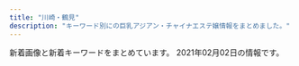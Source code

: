 ```yaml
---
title: "川崎・鶴見"
description: "キーワード別にの巨乳アジアン・チャイナエステ嬢情報をまとめました。"
---
```


新着画像と新着キーワードをまとめています。
2021年02月02日の情報です。

<DmmAffiliateIns />
<KeywordTable
  shops={
    [
    {
        "name": "\u6843\u6e90\u90f7",
        "img_links": [
            "http://www.iyasi-massage.com/images/staff/sta_04.jpg",
            "http://www.iyasi-massage.com/images/staff_image/staff_d02.jpg",
            "http://www.iyasi-massage.com/images/gallery/gallery_404.jpg",
            "http://www.iyasi-massage.com/images/home/index_page_top.jpg",
            "http://www.iyasi-massage.com/images/home/top_qp.jpg",
            "http://www.iyasi-massage.com/images/top/top_05.jpg",
            "http://www.iyasi-massage.com/images/gallery/gallery_403.jpg",
            "http://www.iyasi-massage.com/images/staff/sta_023.jpg",
            "http://www.iyasi-massage.com/images/staff/sta_03.jpg",
            "http://www.iyasi-massage.com/images/staff_image/staff_d04.jpg",
            "http://www.iyasi-massage.com/images/staff/sta_08.jpg",
            "http://www.iyasi-massage.com/images/staff_image/staff_d01.jpg",
            "http://www.iyasi-massage.com/images/gallery/gallery_401.jpg",
            "http://www.iyasi-massage.com/images/staff_image/staff_d06.jpg",
            "http://www.iyasi-massage.com/images/top/top_08.png",
            "http://www.iyasi-massage.com/images/top/top_01.jpg",
            "http://www.iyasi-massage.com/images/staff_one/staff_one_07.png",
            "http://www.iyasi-massage.com/images/top/top_06.jpg",
            "http://www.iyasi-massage.com/images/staff_one/staff_one_05.jpg",
            "http://www.iyasi-massage.com/images/staff_one/staff_one_03.jpg",
            "http://www.iyasi-massage.com/images/staff/sta_021.jpg",
            "http://www.iyasi-massage.com/images/home/index_tel.jpg",
            "http://www.iyasi-massage.com/images/staff/sta_0z2.jpg",
            "http://www.iyasi-massage.com/images/gallery/gallery_104.jpg",
            "http://www.iyasi-massage.com/images/home/index_04.jpg",
            "http://www.iyasi-massage.com/images/gallery/gallery_102.jpg",
            "http://www.iyasi-massage.com/images/system/syatem_301.jpg",
            "http://www.iyasi-massage.com/images/staff/sta_01.jpg",
            "http://www.iyasi-massage.com/images/staff_one/staff_one_08.png",
            "http://www.iyasi-massage.com/images/staff/sta_0z8.jpg",
            "http://www.iyasi-massage.com/images/system/syatem_302.jpg",
            "http://www.iyasi-massage.com/images/top/top_04.jpg",
            "http://www.iyasi-massage.com/images/staff/sta_06.jpg",
            "http://www.iyasi-massage.com/images/staff_one/staff_one_02.jpg",
            "http://www.iyasi-massage.com/images/gallery/gallery_101.jpg",
            "http://www.iyasi-massage.com/images/top/top_02.jpg",
            "http://www.iyasi-massage.com/images/top/top_03.jpg",
            "http://www.iyasi-massage.com/images/staff/sta_010.jpg",
            "http://www.iyasi-massage.com/images/staff/sta_0z9.jpg",
            "http://www.iyasi-massage.com/images/system/syatem_303.jpg",
            "http://www.iyasi-massage.com/images/staff/sta_0z12.jpg",
            "http://www.iyasi-massage.com/images/gallery/gallery_103.jpg",
            "http://www.iyasi-massage.com/images/staff_one/staff_one_01.jpg",
            "http://www.iyasi-massage.com/images/gallery/gallery_01.jpg",
            "http://www.iyasi-massage.com/images/home/index_qup.jpg",
            "http://www.iyasi-massage.com/images/home/QR.png",
            "http://www.iyasi-massage.com/images/gallery/gallery_top.jpg",
            "http://www.iyasi-massage.com/images/staff/staff_top.jpg",
            "http://www.iyasi-massage.com/images/staff/sta_0z6.jpg",
            "http://www.iyasi-massage.com/images/staff/sta_0z10.jpg",
            "http://www.iyasi-massage.com/images/staff_one/staff_one_04.jpg",
            "http://www.iyasi-massage.com/images/home/index_03.jpg",
            "http://www.iyasi-massage.com/images/staff_image/staff_d05.jpg",
            "http://www.iyasi-massage.com/images/staff_image/staff_d03.jpg",
            "http://www.iyasi-massage.com/images/gallery/gallery_402.jpg",
            "http://www.iyasi-massage.com/images/staff_one/staff_one_top.jpg",
            "http://www.iyasi-massage.com/images/staff/sta_07.jpg"
        ],
        "keywords": {},
        "url": "http://www.iyasi-massage.com/",
        "station": "JR\u5ddd\u5d0e\u99c5\u6771\u53e3"
    },
    {
        "station": "JR\u5ddd\u5d0e\u99c5\u6771\u53e3",
        "img_links": [
            "http://es-china.info/staff/risa2.jpg",
            "http://es-china.info/images/r3.jpg",
            "http://es-china.info/images/room1.jpg",
            "http://es-china.info/images/s_ranking.png",
            "http://es-china.info/staff/sayuri2.jpg",
            "http://es-china.info/staff/ran1.jpg",
            "http://es-china.info/images/s_news.png",
            "http://es-china.info/images/line.png",
            "http://es-china.info/staff/sasa1.jpg",
            "http://es-china.info/images/room4.jpg",
            "http://es-china.info/images/s_pickup.png",
            "http://es-china.info/images/room2.jpg",
            "http://es-china.info/staff/ran2.jpg",
            "http://es-china.info/staff/mimi2.jpg",
            "http://es-china.info/images/s_zysx.png",
            "http://es-china.info/staff/risa1.jpg",
            "http://es-china.info/images/no1.png",
            "http://es-china.info/images/mobile.jpg",
            "http://es-china.info/images/s_newface.png",
            "http://es-china.info/staff/sayuri1.jpg",
            "http://es-china.info/staff/sayuri3.jpg",
            "http://es-china.info/images/room3.jpg",
            "http://es-china.info/staff/emi1.jpg",
            "http://es-china.info/staff/sasa2.jpg",
            "http://es-china.info/staff/mimi1.jpg",
            "http://es-china.info/images/s_staff.png",
            "http://es-china.info/staff/emi2.jpg"
        ],
        "name": "\u7652\u5065\u697d",
        "url": "http://es-china.info/",
        "keywords": {
            "C": 13
        }
    },
    {
        "keywords": {
            "C": 16,
            "88": 8,
            "E": 8,
            "D": 40,
            "84": 8,
            "85": 32,
            "86": 16
        },
        "url": "http://good.abnavi.info/",
        "img_links": [
            "http://good.abnavi.info/photos/sites/25/2020/06/2020062506163384.jpg",
            "http://good.abnavi.info/images/staff0.jpg",
            "http://good.abnavi.info/photos/sites/25/2020/03/2020031006353919.jpg",
            "http://good.abnavi.info/images/acc.jpg",
            "http://good.abnavi.info/photos/sites/25/2020/10/2020100606155663.jpg",
            "http://good.abnavi.info/images/pagetop.jpg",
            "http://good.abnavi.info/photos/sites/25/2020/05/2020052804013963.jpg",
            "http://good.abnavi.info/images/top2.jpg",
            "http://good.abnavi.info/images/top-sp1.jpg",
            "http://good.abnavi.info/photos/sites/25/2020/08/2020081403120864.jpg",
            "http://good.abnavi.info/photos/sites/25/2020/03/2020031701491235.jpg",
            "http://good.abnavi.info/photos/sites/25/2020/12/202012120133023.jpg",
            "http://good.abnavi.info/images/top-sp2.jpg",
            "http://good.abnavi.info/images/top1.jpg"
        ],
        "name": "GooD",
        "station": "JR\u9db4\u898b\u99c5\u6771\u53e3"
    },
    {
        "img_links": [
            "http://lucky.esnavi.work/2/uploadimg/1609855512.jpeg",
            "http://lucky.esnavi.work/2/uploadimg/1609856021.jpeg",
            "http://lucky.esnavi.work/news.jpg",
            "http://lucky.esnavi.work/2/uploadimg/1609854808.jpeg",
            "http://lucky.esnavi.work/2/uploadimg/1609855912.jpeg",
            "http://lucky.esnavi.work/head.jpg",
            "http://lucky.esnavi.work/2/uploadimg/1609855626.jpeg",
            "http://lucky.esnavi.work/s1.png",
            "http://lucky.esnavi.work/2/uploadimg/1609855429.jpeg",
            "http://lucky.esnavi.work/m.jpg",
            "http://lucky.esnavi.work/2/uploadimg/1612246410.jpeg",
            "http://lucky.esnavi.work/staff_t.jpg",
            "http://lucky.esnavi.work/2/uploadimg/1609854972.jpeg",
            "http://lucky.esnavi.work/sys1.jpg",
            "http://lucky.esnavi.work/int1.png",
            "http://lucky.esnavi.work/sys2.jpg"
        ],
        "url": "http://lucky.esnavi.work/",
        "keywords": {
            "89": 4,
            "\u80f8": 1,
            "88": 1,
            "90": 2,
            "92": 1
        },
        "station": "JR\u5ddd\u5d0e\u99c5\u6771\u53e3",
        "name": "LUCKY"
    },
    {
        "img_links": [
            "https://www.pal-spa.com/img/blog/palspa_blog_20191204_erica5.jpg",
            "https://www.pal-spa.com/img/material/massage_sentai1.jpg",
            "https://www.pal-spa.com/img/blog/palspa_blog_20191204_izumi2.jpg",
            "https://www.pal-spa.com/img/girl/list/swest21a4782a043e7ca29f58aba8d6552a2d6e.jpg",
            "https://www.pal-spa.com/img/girl/main/smain93489e4bc2f68cb6c1df5f2c0780e53ef2.jpg",
            "https://www.pal-spa.com/img/blog/palspa_blog_20191201_aica1.jpg",
            "https://www.pal-spa.com/img/blog/palspa_blog_20210120_haruka1.jpg",
            "https://www.pal-spa.com/img/blog/postimage20200316071533.jpg",
            "https://www.pal-spa.com/img/girl/main/smain94ef1bf25458f90407a4281129029fee02.jpg",
            "https://www.pal-spa.com/img/blog/palspa_blog_20200316_aya11.jpg",
            "https://www.pal-spa.com/img/girl/list/swest3c2ba25b14b61f54befa1ec672e487350.jpg",
            "https://www.pal-spa.com/img/blog/palspa_blog_20191201_yui5.jpg",
            "https://www.pal-spa.com/img/girl/list/sface232be10adc295a0fc3adfdb5b77838c4a7.jpg",
            "https://www.pal-spa.com/img/girl/main/smain295c66d8a8ea77ad563b7a5d4d245be38c5.jpg",
            "https://www.pal-spa.com/img/blog/palspa_blog_20191204_izumi5.jpg",
            "https://www.pal-spa.com/img/girl/main/smain851caefc8aa890323cc659f5abf9da1937.jpg",
            "https://www.pal-spa.com/img/blog/palspa_blog_20200113_miyuki2.jpg",
            "https://www.pal-spa.com/img/girl/list/slist34fb1e5b054a6796aafb6d24f36ac90950.jpg",
            "https://www.pal-spa.com/img/girl/main/smain349afba4e500f33ea543f800c8238c1f49.jpg",
            "https://www.pal-spa.com/img/girl/main/smain424a6d03832c91a865b6562a3dc842e51a.jpg",
            "https://www.pal-spa.com/img/blog/palspa_blog_20191201_yui4.jpg",
            "https://www.pal-spa.com/img/girl/list/slist31991bce11ee745ecab812af3ff1cb34c6.jpg",
            "https://www.pal-spa.com/img/girl/list/swest81caefc8aa890323cc659f5abf9da1937.jpg",
            "https://www.pal-spa.com/img/girl/list/sface41179e3d7fbd9c1dd52f6aa2a671ce0bd.jpg",
            "https://www.pal-spa.com/img/girl/main/smain2352be10adc295a0fc3adfdb5b77838c4a7.jpg",
            "https://www.pal-spa.com/img/blog/palspa_blog_20200113_miyuki1.jpg",
            "https://www.pal-spa.com/img/girl/list/swest41179e3d7fbd9c1dd52f6aa2a671ce0bd.jpg",
            "https://www.pal-spa.com/img/blog/postimage20190615060904.jpg",
            "https://www.pal-spa.com/img/girl/list/swest24254584407bed049e349a41c5443a4345.jpg",
            "https://www.pal-spa.com/img/girl/main/smain841caefc8aa890323cc659f5abf9da1937.jpg",
            "https://www.pal-spa.com/img/girl/list/swest259a92ee295305fdbc6e4cd5a68dad5216.jpg",
            "https://www.pal-spa.com/img/girl/list/slist32552450a07c5e6fcf616569ce56276f28.jpg",
            "https://www.pal-spa.com/img/blog/palspa_blog_20200803_ai1.jpg",
            "https://www.pal-spa.com/img/material/massage_siatu2.jpg",
            "https://www.pal-spa.com/img/girl/main/smain831caefc8aa890323cc659f5abf9da1937.jpg",
            "https://www.pal-spa.com/img/girl/list/slist2384c844601b0fd2f7aabfe4a5a12163b7.jpg",
            "https://www.pal-spa.com/img/girl/pickup/pickup20200104064211.jpg",
            "https://www.pal-spa.com/img/girl/main/smain92489e4bc2f68cb6c1df5f2c0780e53ef2.jpg",
            "https://www.pal-spa.com/img/girl/main/smain285aa054b0383cc218664f07c55c4e1d3f0.jpg",
            "https://www.pal-spa.com/img/girl/pickup/pickup20200730025343.jpg",
            "https://www.pal-spa.com/img/girl/pickup/pickup20200822150116.jpg",
            "https://www.pal-spa.com/img/blog/palspa_blog_20200316_aya8.jpg",
            "https://www.pal-spa.com/img/blog/postimage20190909035711.jpg",
            "https://www.pal-spa.com/img/blog/palspa_blog_20200113_miyuki7.jpg",
            "https://www.pal-spa.com/img/girl/main/smain32244cc176e6519c5cfcaa30cdb6b3d4ae6.jpg",
            "https://www.pal-spa.com/img/blog/palspa_blog_20200113_miyuki6.jpg",
            "https://www.pal-spa.com/img/girl/list/sface31f19f00dae05be97f6dce6cb5dbe8eec8.jpg",
            "https://www.pal-spa.com/img/blog/postimage20191201160850.jpg",
            "https://www.pal-spa.com/img/girl/main/smain2924975d1e88a92635112090a18fddfe496.jpg",
            "https://www.pal-spa.com/img/blog/palspa_blog_20200803_ai5.jpg",
            "https://www.pal-spa.com/img/blog/palspa_blog_20191204_erica3.jpg",
            "https://www.pal-spa.com/img/girl/pickup/pickup20200923134207.jpg",
            "https://www.pal-spa.com/img/girl/main/smain43f417400ac5884575399559541bcf4c17.jpg",
            "https://www.pal-spa.com/img/girl/main/smain2944975d1e88a92635112090a18fddfe496.jpg",
            "https://www.pal-spa.com/img/girl/main/smain3438922ce8484534d2b75a91ab7a300e6de.jpg",
            "https://www.pal-spa.com/img/girl/pickup/pickup20210120104719.jpg",
            "https://www.pal-spa.com/img/blog/palspa_blog_20191201_aica3.jpg",
            "https://www.pal-spa.com/img/girl/main/smain284aa054b0383cc218664f07c55c4e1d3f0.jpg",
            "https://www.pal-spa.com/img/girl/list/sface3c2ba25b14b61f54befa1ec672e487350.jpg",
            "https://www.pal-spa.com/img/girl/list/slist21c8c7f499c3f4da854e401c53978a3677.jpg",
            "https://www.pal-spa.com/img/girl/main/smain313cf1a94bbeb47fd61d9c8a0ac5715f220.jpg",
            "https://www.pal-spa.com/img/blog/palspa_blog_20191204_erica1.jpg",
            "https://www.pal-spa.com/img/blog/palspa_blog_20200316_aya6.jpg",
            "https://www.pal-spa.com/img/material/massage_siatu1.jpg",
            "https://www.pal-spa.com/img/girl/list/slist82771fec40d02127b42e7e4941a97d5e8.jpg",
            "https://www.pal-spa.com/img/girl/main/smain2312be10adc295a0fc3adfdb5b77838c4a7.jpg",
            "https://www.pal-spa.com/img/girl/main/smain281fd9bc58195da2c4f8c318534044e362e.jpg",
            "https://www.pal-spa.com/img/girl/main/smain341fb1e5b054a6796aafb6d24f36ac90950.jpg",
            "https://www.pal-spa.com/img/blog/postimage20200805131611.jpg",
            "https://www.pal-spa.com/img/blog/palspa_blog_20200803_ai4.jpg",
            "https://www.pal-spa.com/img/girl/list/slist256b08026e0fe59c124751f4ba2dce9484.jpg",
            "https://www.pal-spa.com/img/blog/palspa_blog_20200803_ai7.jpg",
            "https://www.pal-spa.com/img/girl/list/slist29b91c9bcc8e157811f43836e0e81c7a7e.jpg",
            "https://www.pal-spa.com/img/girl/main/smain411179e3d7fbd9c1dd52f6aa2a671ce0bd.jpg",
            "https://www.pal-spa.com/img/blog/palspa_blog_20191201_aica7.jpg",
            "https://www.pal-spa.com/img/girl/list/sface34fb1e5b054a6796aafb6d24f36ac90950.jpg",
            "https://www.pal-spa.com/img/blog/postimage20190823184018.jpg",
            "https://www.pal-spa.com/img/blog/palspa_blog_20191201_yui1.jpg",
            "https://www.pal-spa.com/img/blog/palspa_blog_20200316_aya9.jpg",
            "https://www.pal-spa.com/img/blog/palspa_blog_20191201_yui2.jpg",
            "https://www.pal-spa.com/img/girl/main/smain214a4782a043e7ca29f58aba8d6552a2d6e.jpg",
            "https://www.pal-spa.com/img/girl/list/slist341bac97b65d4f7b4ec774734a6553b2a8.jpg",
            "https://www.pal-spa.com/img/blog/palspa_blog_20191201_yui6.jpg",
            "https://www.pal-spa.com/img/blog/palspa_blog_20200316_aya1.jpg",
            "https://www.pal-spa.com/img/girl/main/smain29126f46703ae5614cc6531d2d744ef64cb.jpg",
            "https://www.pal-spa.com/img/girl/list/sface9b20525be57ec14c2cab254b7f38bd4df.jpg",
            "https://www.pal-spa.com/img/blog/postimage20191201161433.jpg",
            "https://www.pal-spa.com/img/girl/main/smain81aaf0584954cf78c6fa0e4d5235d359c9.jpg",
            "https://www.pal-spa.com/img/blog/palspa_blog_20191204_izumi4.jpg",
            "https://www.pal-spa.com/img/girl/list/sface21a4782a043e7ca29f58aba8d6552a2d6e.jpg",
            "https://www.pal-spa.com/img/blog/postimage20191205024146.jpg",
            "https://www.pal-spa.com/img/blog/palspa_blog_20191204_erica2.jpg",
            "https://www.pal-spa.com/img/camp/camp_20210201.jpg",
            "https://www.pal-spa.com/img/girl/main/smain283aa054b0383cc218664f07c55c4e1d3f0.jpg",
            "https://www.pal-spa.com/img/blog/palspa_blog_20191201_kiki6.jpg",
            "https://www.pal-spa.com/img/girl/list/sface8aaf0584954cf78c6fa0e4d5235d359c9.jpg",
            "https://www.pal-spa.com/img/blog/palspa_blog_20191204_izumi7.jpg",
            "https://www.pal-spa.com/img/girl/main/smain251b45d339d6509c6b7779e499e2a9b6ba6.jpg",
            "https://www.pal-spa.com/img/blog/palspa_blog_20200113_miyuki4.jpg",
            "https://www.pal-spa.com/img/blog/palspa_blog_20191201_aica2.jpg",
            "https://www.pal-spa.com/img/blog/postimage20191201160113.jpg",
            "https://www.pal-spa.com/img/girl/list/slist41179e3d7fbd9c1dd52f6aa2a671ce0bd.jpg",
            "https://www.pal-spa.com/img/girl/list/sface259a92ee295305fdbc6e4cd5a68dad5216.jpg",
            "https://www.pal-spa.com/img/blog/postimage20210128110639.jpg",
            "https://www.pal-spa.com/img/blog/palspa_blog_20191204_izumi1.jpg",
            "https://www.pal-spa.com/img/girl/main/smain213a4782a043e7ca29f58aba8d6552a2d6e.jpg",
            "https://www.pal-spa.com/img/blog/postimage20191201162035.jpg",
            "https://www.pal-spa.com/img/girl/list/swest2934a16061b4519bc353f475021810bbc2.jpg",
            "https://www.pal-spa.com/img/girl/list/swest31f19f00dae05be97f6dce6cb5dbe8eec8.jpg",
            "https://www.pal-spa.com/img/blog/postimage20191205024522.jpg",
            "https://www.pal-spa.com/img/blog/palspa_blog_20200803_ai3.jpg",
            "https://www.pal-spa.com/img/girl/main/smain91489e4bc2f68cb6c1df5f2c0780e53ef2.jpg",
            "https://www.pal-spa.com/img/blog/palspa_blog_20191201_yui3.jpg",
            "https://www.pal-spa.com/img/blog/palspa_blog_20191201_aica5.jpg",
            "https://www.pal-spa.com/img/girl/main/smain31aa1148d56856a2cfde4a3dfdd8d1c5ed.jpg",
            "https://www.pal-spa.com/img/girl/list/swest34fb1e5b054a6796aafb6d24f36ac90950.jpg",
            "https://www.pal-spa.com/img/girl/main/smain32aa1148d56856a2cfde4a3dfdd8d1c5ed.jpg",
            "https://www.pal-spa.com/img/blog/palspa_blog_20200316_aya4.jpg",
            "https://www.pal-spa.com/img/girl/main/smain252b45d339d6509c6b7779e499e2a9b6ba6.jpg",
            "https://www.pal-spa.com/img/material/massage_sentai2.jpg",
            "https://www.pal-spa.com/img/girl/main/smain32344cc176e6519c5cfcaa30cdb6b3d4ae6.jpg",
            "https://www.pal-spa.com/img/blog/palspa_blog_20210120_haruka6.jpg",
            "https://www.pal-spa.com/img/girl/list/sface24254584407bed049e349a41c5443a4345.jpg",
            "https://www.pal-spa.com/img/blog/palspa_blog_20191201_kiki1.jpg",
            "https://www.pal-spa.com/img/blog/palspa_blog_20200803_ai2.jpg",
            "https://www.pal-spa.com/img/girl/main/smain211a4782a043e7ca29f58aba8d6552a2d6e.jpg",
            "https://www.pal-spa.com/img/blog/palspa_blog_20191204_erica6.jpg",
            "https://www.pal-spa.com/img/girl/main/smain32544cc176e6519c5cfcaa30cdb6b3d4ae6.jpg",
            "https://www.pal-spa.com/img/blog/palspa_blog_20191201_kiki5.jpg",
            "https://www.pal-spa.com/img/blog/palspa_blog_20200316_aya10.jpg",
            "https://www.pal-spa.com/img/blog/palspa_blog_20191201_kiki7.jpg",
            "https://www.pal-spa.com/img/girl/main/smain3448922ce8484534d2b75a91ab7a300e6de.jpg",
            "https://www.pal-spa.com/img/girl/main/smain28209dcea86d45d39c34084233d3f05abd3.jpg",
            "https://www.pal-spa.com/img/girl/main/smain95ef1bf25458f90407a4281129029fee02.jpg",
            "https://www.pal-spa.com/img/blog/postimage20200112225143.jpg",
            "https://www.pal-spa.com/img/girl/main/smain215a4782a043e7ca29f58aba8d6552a2d6e.jpg",
            "https://www.pal-spa.com/img/girl/list/sface32552450a07c5e6fcf616569ce56276f28.jpg",
            "https://www.pal-spa.com/img/girl/main/smain254b45d339d6509c6b7779e499e2a9b6ba6.jpg",
            "https://www.pal-spa.com/img/girl/main/smain2342be10adc295a0fc3adfdb5b77838c4a7.jpg",
            "https://www.pal-spa.com/img/girl/list/slist3aa1148d56856a2cfde4a3dfdd8d1c5ed.jpg",
            "https://www.pal-spa.com/img/blog/palspa_blog_20191204_izumi6.jpg",
            "https://www.pal-spa.com/img/material/massage_sentai3.jpg",
            "https://www.pal-spa.com/img/girl/list/sface2815022380c60cdc7043c4ec074cee02f5.jpg",
            "https://www.pal-spa.com/img/girl/main/smain3458922ce8484534d2b75a91ab7a300e6de.jpg",
            "https://www.pal-spa.com/img/girl/main/smain312cf1a94bbeb47fd61d9c8a0ac5715f220.jpg",
            "https://www.pal-spa.com/img/girl/main/smain2322be10adc295a0fc3adfdb5b77838c4a7.jpg",
            "https://www.pal-spa.com/img/blog/palspa_blog_20210120_haruka5.jpg",
            "https://www.pal-spa.com/img/blog/palspa_blog_20191201_yui7.jpg",
            "https://www.pal-spa.com/img/girl/main/smain44b39a706bac6618b1571f7fdf4631427d.jpg",
            "https://www.pal-spa.com/img/girl/main/smain314f04254ecea9c57f49748c46b01a7664c.jpg",
            "https://www.pal-spa.com/img/blog/palspa_blog_20200316_aya2.jpg",
            "https://www.pal-spa.com/img/blog/palspa_blog_20191204_erica7.jpg",
            "https://www.pal-spa.com/img/girl/list/swest2815022380c60cdc7043c4ec074cee02f5.jpg",
            "https://www.pal-spa.com/img/girl/main/smain242efb09e433a238cc9c94272805945bf96.jpg",
            "https://www.pal-spa.com/img/blog/palspa_blog_20191201_aica6.jpg",
            "https://www.pal-spa.com/img/girl/main/smain32444cc176e6519c5cfcaa30cdb6b3d4ae6.jpg",
            "https://www.pal-spa.com/img/girl/main/smain315f04254ecea9c57f49748c46b01a7664c.jpg",
            "https://www.pal-spa.com/img/blog/palspa_blog_20200803_ai6.jpg",
            "https://www.pal-spa.com/img/girl/pickup/pickup20200822001327.jpg",
            "https://www.pal-spa.com/img/blog/palspa_blog_20191201_kiki4.jpg",
            "https://www.pal-spa.com/img/blog/palspa_blog_20191201_kiki3.jpg",
            "https://www.pal-spa.com/img/material/massage_siatu3.jpg",
            "https://www.pal-spa.com/img/blog/palspa_blog_20191204_izumi3.jpg",
            "https://www.pal-spa.com/img/girl/main/smain241254584407bed049e349a41c5443a4345.jpg",
            "https://www.pal-spa.com/img/girl/main/smain212a4782a043e7ca29f58aba8d6552a2d6e.jpg",
            "https://www.pal-spa.com/img/blog/palspa_blog_20200803_ai8.jpg",
            "https://www.pal-spa.com/img/blog/palspa_blog_20210120_haruka4.jpg",
            "https://www.pal-spa.com/img/blog/eyecatch_20200803.jpg",
            "https://www.pal-spa.com/img/girl/main/smain255b45d339d6509c6b7779e499e2a9b6ba6.jpg",
            "https://www.pal-spa.com/img/blog/palspa_blog_20200316_aya5.jpg",
            "https://www.pal-spa.com/img/blog/palspa_blog_20200316_aya7.jpg",
            "https://www.pal-spa.com/img/girl/list/slist9224bead323710d8ed7f0640125518c54.jpg",
            "https://www.pal-spa.com/img/blog/palspa_blog_20191204_erica4.jpg",
            "https://www.pal-spa.com/img/blog/palspa_blog_20191201_kiki2.jpg",
            "https://www.pal-spa.com/img/girl/list/swest232be10adc295a0fc3adfdb5b77838c4a7.jpg",
            "https://www.pal-spa.com/img/girl/list/swest95fea8ce189d2417d922eb9079627b3ac.jpg",
            "https://www.pal-spa.com/img/girl/main/smain311813891f0a4f13a5dcec2552f803dff41.jpg",
            "https://www.pal-spa.com/img/girl/main/smain321552450a07c5e6fcf616569ce56276f28.jpg",
            "https://www.pal-spa.com/img/girl/main/smain821caefc8aa890323cc659f5abf9da1937.jpg",
            "https://www.pal-spa.com/img/girl/main/smain2934975d1e88a92635112090a18fddfe496.jpg",
            "https://www.pal-spa.com/img/blog/palspa_blog_20191201_aica4.jpg",
            "https://www.pal-spa.com/img/blog/palspa_blog_20210120_haruka3.jpg",
            "https://www.pal-spa.com/img/girl/list/slist2803b6e28547718e5f6d36e0d1c631fbcd.jpg",
            "https://www.pal-spa.com/img/girl/list/sface2934a16061b4519bc353f475021810bbc2.jpg",
            "https://www.pal-spa.com/img/blog/palspa_blog_20200113_miyuki8.jpg",
            "https://www.pal-spa.com/img/blog/palspa_blog_20200803_ai9.jpg",
            "https://www.pal-spa.com/img/blog/palspa_blog_20200113_miyuki3.jpg",
            "https://www.pal-spa.com/img/girl/main/smain253b45d339d6509c6b7779e499e2a9b6ba6.jpg",
            "https://www.pal-spa.com/img/girl/main/smain339afba4e500f33ea543f800c8238c1f49.jpg",
            "https://www.pal-spa.com/img/girl/main/smain34264ec295988800531cb0f78cdcfbcb9cf.jpg",
            "https://www.pal-spa.com/img/girl/list/slist24940766e3a46af57756429b6407dea11e.jpg",
            "https://www.pal-spa.com/img/girl/main/smain2332be10adc295a0fc3adfdb5b77838c4a7.jpg",
            "https://www.pal-spa.com/img/camp/camp_20210101min75.jpg",
            "https://www.pal-spa.com/img/blog/palspa_blog_20200316_aya3.jpg",
            "https://www.pal-spa.com/img/girl/list/swest32552450a07c5e6fcf616569ce56276f28.jpg",
            "https://www.pal-spa.com/img/material/image_auth.png",
            "https://www.pal-spa.com/img/blog/palspa_blog_20200113_miyuki5.jpg"
        ],
        "keywords": {
            "\u30c0\u30a4\u30ca\u30de\u30a4\u30c8": 1,
            "\u30bb\u30af\u30b7\u30fc": 8,
            "G": 13,
            "100": 1
        },
        "name": "Men\u2019s Pal Spa\u30fb\u30e1\u30f3\u30ba\u30d1\u30eb\u30b9\u30d1",
        "station": "JR\u9db4\u898b\u99c5\u6771\u53e3",
        "url": "https://www.pal-spa.com/"
    },
    {
        "keywords": {
            "85": 30,
            "C": 24,
            "86": 30,
            "87": 30,
            "83": 15,
            "D": 105
        },
        "name": "\u521d\u604b",
        "url": "https://hatsukoi.est.cm/",
        "img_links": [
            "https://hatsukoi.est.cm/images/room3.jpg",
            "https://hatsukoi.est.cm/images/end.png",
            "https://hatsukoi.est.cm/images/news_bj1.jpg",
            "https://hatsukoi.est.cm/images/face_bj2.jpg",
            "https://hatsukoi.est.cm/images/s_topics.jpg",
            "https://hatsukoi.est.cm/photos/sites/7/2020/12/2020121803030240.jpg",
            "https://hatsukoi.est.cm/photos/sites/7/2020/12/2020121803025945.jpg",
            "https://hatsukoi.est.cm/photos/sites/7/2020/12/2020121803030096.jpg",
            "https://hatsukoi.est.cm/images/news_bj3.jpg",
            "https://hatsukoi.est.cm/photos/sites/7/2020/12/2020121803025851.jpg",
            "https://hatsukoi.est.cm/photos/sites/7/2021/02/2021020107481147.jpg",
            "https://hatsukoi.est.cm/images/room1.jpg",
            "https://hatsukoi.est.cm/photos/sites/7/2020/12/2020121807122812.jpg",
            "https://hatsukoi.est.cm/images/top.png",
            "https://hatsukoi.est.cm/images/room2.jpg",
            "https://hatsukoi.est.cm/images/s_face.jpg",
            "https://hatsukoi.est.cm/images/s_link.jpg",
            "https://hatsukoi.est.cm/photos/sites/7/2020/12/2020122801371330.jpg",
            "https://hatsukoi.est.cm/images/1.png",
            "https://hatsukoi.est.cm/images/s_staff.jpg",
            "https://hatsukoi.est.cm/images/room4.jpg"
        ],
        "station": "JR\u9db4\u898b\u99c5\u6771\u53e3"
    },
    {
        "station": "JR\u5ddd\u5d0e\u99c5\u6771\u53e3",
        "url": "http://iyashi-kaze.oks.bz/",
        "img_links": [
            "http://iyashi-kaze.oks.bz/images/room6.jpg",
            "http://iyashi-kaze.oks.bz/images/1.jpg",
            "http://iyashi-kaze.oks.bz/images/s_link.png",
            "http://iyashi-kaze.oks.bz/images/s_staff.png",
            "http://iyashi-kaze.oks.bz/images/service1.jpg",
            "http://iyashi-kaze.oks.bz/images/service4.jpg",
            "http://iyashi-kaze.oks.bz/images/s_service.png",
            "http://iyashi-kaze.oks.bz/images/service2.jpg",
            "http://iyashi-kaze.oks.bz/images/top.jpg",
            "http://iyashi-kaze.oks.bz/photos/sites/65/2020/01/202001101017196.jpg",
            "http://iyashi-kaze.oks.bz/photos/sites/65/2020/01/2020011010173060.jpg",
            "http://iyashi-kaze.oks.bz/images/room5.jpg",
            "http://iyashi-kaze.oks.bz/images/room3.jpg",
            "http://iyashi-kaze.oks.bz/photos/sites/65/2020/01/2020011010172726.jpg",
            "http://iyashi-kaze.oks.bz/images/s_news.png",
            "http://iyashi-kaze.oks.bz/images/room4.jpg",
            "http://iyashi-kaze.oks.bz/images/room1.jpg",
            "http://iyashi-kaze.oks.bz/images/s_pick.png",
            "http://iyashi-kaze.oks.bz/photos/sites/65/2020/01/2020011010172383.jpg",
            "http://iyashi-kaze.oks.bz/images/service3.jpg",
            "http://iyashi-kaze.oks.bz/images/end.jpg",
            "http://iyashi-kaze.oks.bz/images/room2.jpg"
        ],
        "keywords": {
            "C": 5,
            "D": 15,
            "84": 5,
            "86": 15
        },
        "name": "\u7652\u3057\u98a8\uff5e\u3044\u3084\u3057\u304b\u305c\uff5e"
    },
    {
        "url": "http://aroma-zero.com/",
        "keywords": {},
        "img_links": [
            "http://aroma-zero.com/images/03.jpg",
            "http://aroma-zero.com/images/02.jpg",
            "http://aroma-zero.com/images/01.jpg",
            "http://aroma-zero.com/images/icon_new.png",
            "http://aroma-zero.com/images/04.jpg"
        ],
        "station": "JR\u9db4\u898b\u99c5\u6771\u53e3",
        "name": "Zero Aroma"
    },
    {
        "url": "http://www.crownman.tank.jp/",
        "name": "\u30af\u30e9\u30a6\u30f3\u30fbCrown",
        "keywords": {},
        "img_links": [
            "http://www.crownman.tank.jp/public/20210128-093735-441.jpeg",
            "http://www.crownman.tank.jp/public/20201114-223303-188.jpeg",
            "http://www.crownman.tank.jp/public/20191227-014512-475.jpeg",
            "http://www.crownman.tank.jp/public/20201028-145428-593.jpeg",
            "http://www.crownman.tank.jp/images/h3.jpg",
            "http://www.crownman.tank.jp/images/zj.png",
            "http://www.crownman.tank.jp/public/20201211-095449-581.jpeg",
            "http://www.crownman.tank.jp/images/fj.png",
            "http://www.crownman.tank.jp/public/20181102-021325-742.jpeg",
            "http://www.crownman.tank.jp/images/br.png",
            "http://www.crownman.tank.jp/public/20191102-172721-416.jpeg",
            "http://www.crownman.tank.jp/images/h5.jpg",
            "http://www.crownman.tank.jp/ueditor/php/upload/image/20200828/1598625782230952.jpeg",
            "http://www.crownman.tank.jp/public/20200910-085241-389.jpeg",
            "http://www.crownman.tank.jp/public/20181101-091932-723.jpeg",
            "http://www.crownman.tank.jp/public/20201015-184159-562.jpeg",
            "http://www.crownman.tank.jp/public/20201225-105416-366.jpeg",
            "http://www.crownman.tank.jp/public/20200829-204316-579.jpeg",
            "http://www.crownman.tank.jp/images/br1.png",
            "http://www.crownman.tank.jp/public/20201024-121027-887.jpeg",
            "http://www.crownman.tank.jp/public/20200715-191512-192.jpeg",
            "http://www.crownman.tank.jp/images/h4.jpg",
            "http://www.crownman.tank.jp/public/20201016-024617-911.jpeg",
            "http://www.crownman.tank.jp/images/h02.jpg",
            "http://www.crownman.tank.jp/public/20190614-225752-699.jpeg",
            "http://www.crownman.tank.jp/public/20190516-130732-500.jpeg",
            "http://www.crownman.tank.jp/public/20181102-021404-733.jpeg",
            "http://www.crownman.tank.jp/public/20190103-235102-103.jpeg",
            "http://www.crownman.tank.jp/public/20201010-151120-691.jpeg",
            "http://www.crownman.tank.jp/images/guest.png",
            "http://www.crownman.tank.jp/images/scrollToTop.png",
            "http://www.crownman.tank.jp/images/h01.jpg",
            "http://www.crownman.tank.jp/images/xw.png",
            "http://www.crownman.tank.jp/public/20181102-021419-221.jpeg",
            "http://www.crownman.tank.jp/images/contact.png",
            "http://www.crownman.tank.jp/public/20200304-222724-586.jpeg",
            "http://www.crownman.tank.jp/public/20210129-124855-823.jpeg",
            "http://www.crownman.tank.jp/public/20190512-114325-285.jpeg",
            "http://www.crownman.tank.jp/public/20190809-023452-629.jpeg",
            "http://www.crownman.tank.jp/public/20190321-014538-796.jpeg",
            "http://www.crownman.tank.jp/ueditor/php/upload/image/20181102/1541123069868367.jpg",
            "http://www.crownman.tank.jp/public/20200829-001214-615.jpeg",
            "http://www.crownman.tank.jp/public/20200922-152824-158.jpeg",
            "http://www.crownman.tank.jp/public/20200608-145235-893.jpeg",
            "http://www.crownman.tank.jp/public/20190410-032921-983.jpeg",
            "http://www.crownman.tank.jp/public/20200901-211921-794.jpeg",
            "http://www.crownman.tank.jp/public/20200130-023314-296.png",
            "http://www.crownman.tank.jp/public/20201211-095701-493.jpeg",
            "http://www.crownman.tank.jp/public/20181102-021343-999.jpeg",
            "http://www.crownman.tank.jp/public/20181103-143855-981.jpeg",
            "http://www.crownman.tank.jp/public/20181126-115300-843.jpeg",
            "http://www.crownman.tank.jp/images/lj.png",
            "http://www.crownman.tank.jp/public/20190404-200155-177.jpeg",
            "http://www.crownman.tank.jp/images/lyb.png",
            "http://www.crownman.tank.jp/images/jt.png",
            "http://www.crownman.tank.jp/public/20200204-100659-677.jpeg"
        ],
        "station": "JR\u9db4\u898b\u99c5"
    },
    {
        "name": "sweet",
        "img_links": [
            "https://tsurumi-mensesthe.com/staff/yura-top.jpg",
            "https://tsurumi-mensesthe.com/images/esthe1.jpg",
            "https://tsurumi-mensesthe.com/staff/satomi-l2.jpg",
            "https://tsurumi-mensesthe.com/staff/sora-s2.jpg",
            "https://tsurumi-mensesthe.com/staff/sachi-s4.jpg",
            "https://tsurumi-mensesthe.com/staff/sachi-s1.jpg",
            "https://tsurumi-mensesthe.com/room/room-l4.jpg",
            "https://tsurumi-mensesthe.com/staff/yura-s3.jpg",
            "https://tsurumi-mensesthe.com/images/clear.png",
            "https://tsurumi-mensesthe.com/staff/minami-l2.jpg",
            "https://tsurumi-mensesthe.com/footer/footer-tel.png",
            "https://tsurumi-mensesthe.com/staff/sachi-l1.jpg",
            "https://tsurumi-mensesthe.com/staff/minami-s1.jpg",
            "https://tsurumi-mensesthe.com/staff/momoka-s2.jpg",
            "https://tsurumi-mensesthe.com/massage/2021/01/05/stand-by.jpg",
            "https://tsurumi-mensesthe.com/room/room-l3.jpg",
            "https://tsurumi-mensesthe.com/staff/yura-l1.jpg",
            "https://inage-mensesthe.com/icon/twitter.png",
            "https://tsurumi-mensesthe.com/staff/riri-l1.jpg",
            "https://tsurumi-mensesthe.com/staff/momoka-s3.jpg",
            "https://tsurumi-mensesthe.com/staff/riri-top.jpg",
            "https://tsurumi-mensesthe.com/icon/yelp.png",
            "https://inage-mensesthe.com/icon/facebook.png",
            "https://tsurumi-mensesthe.com/staff/minami-l3.jpg",
            "https://tsurumi-mensesthe.com/staff/minami-top.jpg",
            "https://tsurumi-mensesthe.com/staff/yura-l2.jpg",
            "https://tsurumi-mensesthe.com/staff/minami-s2.jpg",
            "https://tsurumi-mensesthe.com/staff/satomi-s3.jpg",
            "https://tsurumi-mensesthe.com/images/header3.png",
            "https://tsurumi-mensesthe.com/massage/2020/11/22/coco-s3.jpg",
            "https://tsurumi-mensesthe.com/staff/riri-s1.jpg",
            "https://tsurumi-mensesthe.com/staff/satomi-s2.jpg",
            "https://tsurumi-mensesthe.com/staff/momoka-l1.jpg",
            "https://tsurumi-mensesthe.com/footer/footer-line.png",
            "https://tsurumi-mensesthe.com/staff/satomi-top.jpg",
            "https://tsurumi-mensesthe.com/staff/sachi-top.jpg",
            "https://tsurumi-mensesthe.com/staff/yura-s2.jpg",
            "https://inage-mensesthe.com/icon/yelp.png",
            "https://tsurumi-mensesthe.com/icon/line.png",
            "https://tsurumi-mensesthe.com/staff/sora-l1.jpg",
            "https://tsurumi-mensesthe.com/staff/riri-s2.jpg",
            "https://tsurumi-mensesthe.com/massage/2020/12/06/riri-s1.jpg",
            "https://tsurumi-mensesthe.com/staff/momoka-top.jpg",
            "https://tsurumi-mensesthe.com/staff/momoka-l3.jpg",
            "https://tsurumi-mensesthe.com/staff/riri-l2.jpg",
            "https://tsurumi-mensesthe.com/staff/satomi-l3.jpg",
            "https://tsurumi-mensesthe.com/images/main-sp.jpg",
            "https://inage-mensesthe.com/icon/line.png",
            "https://tsurumi-mensesthe.com/staff/sora-s1.jpg",
            "https://tsurumi-mensesthe.com/staff/momoka-l2.jpg",
            "https://tsurumi-mensesthe.com/room/room-l2.jpg",
            "https://tsurumi-mensesthe.com/staff/sora-top.jpg",
            "https://tsurumi-mensesthe.com/staff/yura-s1.jpg",
            "https://tsurumi-mensesthe.com/images/main1.jpg",
            "https://tsurumi-mensesthe.com/images/qrcode.png",
            "https://tsurumi-mensesthe.com/footer/footer-staff.png",
            "https://tsurumi-mensesthe.com/staff/sachi-l4.jpg",
            "https://tsurumi-mensesthe.com/staff/satomi-s1.jpg",
            "https://tsurumi-mensesthe.com/staff/sachi-l3.jpg",
            "https://tsurumi-mensesthe.com/staff/satomi-l1.jpg",
            "https://tsurumi-mensesthe.com/staff/sachi-s2.jpg",
            "https://tsurumi-mensesthe.com/images/esthe2.jpg",
            "https://tsurumi-mensesthe.com/icon/twitter.png",
            "https://tsurumi-mensesthe.com/staff/minami-l1.jpg",
            "https://tsurumi-mensesthe.com/staff/sachi-l2.jpg",
            "https://tsurumi-mensesthe.com/staff/momoka-s1.jpg",
            "https://tsurumi-mensesthe.com/staff/sachi-s3.jpg",
            "https://tsurumi-mensesthe.com/images/esthe4.jpg",
            "https://tsurumi-mensesthe.com/room/room-l1.jpg",
            "https://tsurumi-mensesthe.com/icon/facebook.png",
            "https://tsurumi-mensesthe.com/staff/minami-s3.jpg",
            "https://tsurumi-mensesthe.com/staff/sora-l2.jpg",
            "https://tsurumi-mensesthe.com/staff/yura-l3.jpg",
            "https://tsurumi-mensesthe.com/images/esthe3.jpg"
        ],
        "url": "https://tsurumi-mensesthe.com/",
        "keywords": {
            "85": 8,
            "86": 8,
            "87": 8,
            "90": 16,
            "88": 16
        },
        "station": "JR\u9db4\u898b\u99c5\u897f\u53e3"
    },
    {
        "name": "\u6708\u4e0b\u7f8e\u4eba",
        "img_links": [
            "https://moon-beauty.jp/images/staff/nana25_02.png",
            "https://moon-beauty.jp/images/costume/cheergirl01.png",
            "https://moon-beauty.jp/wp/wp-content/uploads/2017/11/3.png",
            "https://moon-beauty.jp/wp/wp-content/uploads/2017/11/27e7586ba3689c74b6428ec7dbfe02a6-700x1244.jpg",
            "https://moon-beauty.jp/wp/wp-content/uploads/2020/09/mirai_info.png",
            "https://moon-beauty.jp/wp/wp-content/uploads/2018/09/mb_front4.png",
            "https://moon-beauty.jp/wp/wp-content/uploads/2018/09/mb_road02.png",
            "https://moon-beauty.jp/images/costume/nursegirl002.png",
            "https://moon-beauty.jp/wp/wp-content/uploads/2017/11/484697b90c0612750e1d8c7c971a16f8.jpg",
            "https://moon-beauty.jp/wp/wp-content/uploads/2017/11/5.png",
            "https://moon-beauty.jp/wp/wp-content/uploads/2017/12/dde33c6f84f42b29abc164fed911749d-700x1246.jpg",
            "https://moon-beauty.jp/wp/wp-content/uploads/2017/11/top03.png",
            "https://moon-beauty.jp/images/staff/hikari23_02.png",
            "https://moon-beauty.jp/wp/wp-content/uploads/2017/11/campaign1711-700x327.jpg",
            "https://moon-beauty.jp/images/staff/momoka22_01.png",
            "https://moon-beauty.jp/wp/wp-content/uploads/2017/11/mb_front2.png",
            "https://moon-beauty.jp/wp/wp-content/uploads/2017/11/mb_shower.png",
            "https://moon-beauty.jp/images/staff/mirai23.png",
            "https://moon-beauty.jp/wp/wp-content/uploads/2019/12/xmas2019_2-700x327.jpg",
            "https://moon-beauty.jp/images/costume/cabinattendant02.png",
            "https://moon-beauty.jp/wp/wp-content/uploads/2019/12/xmas2019.jpg",
            "https://moon-beauty.jp/wp/wp-content/uploads/2017/12/11e78c1189d1307c1c0528ca01cf193e.jpg",
            "https://moon-beauty.jp/images/costume/cabinattendant01.png",
            "https://moon-beauty.jp/wp/wp-content/uploads/2017/12/dde33c6f84f42b29abc164fed911749d.jpg",
            "https://moon-beauty.jp/images/costume/cheergirl02.png",
            "https://moon-beauty.jp/images/staff/rika22_01.png",
            "https://moon-beauty.jp/wp/wp-content/uploads/2020/09/costume.png",
            "https://moon-beauty.jp/images/staff/rika22_02.png",
            "https://moon-beauty.jp/wp/wp-content/uploads/2019/07/1907campaign01-700x327.png",
            "https://moon-beauty.jp/wp/wp-content/uploads/2020/09/nana_info.png",
            "https://moon-beauty.jp/wp/wp-content/uploads/2019/07/1907campaign01.png",
            "https://moon-beauty.jp/wp/wp-content/uploads/2017/11/play.png",
            "https://moon-beauty.jp/wp/wp-content/uploads/2017/11/top01-1-700x459.png",
            "https://moon-beauty.jp/wp/wp-content/uploads/2019/09/1910campaign01-700x327.png",
            "https://moon-beauty.jp/wp/wp-content/uploads/2017/11/6a08b9c7e55a068553569af35285dd93.jpg",
            "https://moon-beauty.jp/wp/wp-content/uploads/2020/01/2002campaign-700x327.png",
            "https://moon-beauty.jp/wp/wp-content/uploads/2017/12/3addf91ad6b786b4c3fd2e4322dc1181-700x1246.jpg",
            "https://moon-beauty.jp/wp/wp-content/uploads/2020/09/rika_info.png",
            "https://moon-beauty.jp/wp/wp-content/uploads/2019/12/xmas2019_2.jpg",
            "https://moon-beauty.jp/wp/wp-content/uploads/2017/11/top01-1.png",
            "https://moon-beauty.jp/wp/wp-content/uploads/2017/11/27e7586ba3689c74b6428ec7dbfe02a6.jpg",
            "https://moon-beauty.jp/images/staff/eri21_01.png",
            "https://moon-beauty.jp/wp/wp-content/uploads/2017/12/7e6728877b7be3eba7dacfced12e3481.jpg",
            "https://moon-beauty.jp/wp/wp-content/uploads/2017/12/3addf91ad6b786b4c3fd2e4322dc1181.jpg",
            "https://moon-beauty.jp/images/costume/sailorgirl02.png",
            "https://moon-beauty.jp/images/campaign2017.jpg",
            "https://moon-beauty.jp/images/staff/staff.png",
            "https://moon-beauty.jp/images/staff/hikari23_01.png",
            "https://moon-beauty.jp/wp/wp-content/uploads/2018/11/1811campaign.png",
            "https://moon-beauty.jp/wp/wp-content/uploads/2019/07/1907campaign02.png",
            "https://moon-beauty.jp/wp/wp-content/uploads/2021/01/202102campaign.png",
            "https://moon-beauty.jp/images/staff/nana25_01.png",
            "https://moon-beauty.jp/wp/wp-content/uploads/2017/11/mb_front.png",
            "https://moon-beauty.jp/wp/wp-content/uploads/2017/12/1d7d7d3df21218cb91cce28ca987dca8.jpg",
            "https://moon-beauty.jp/wp/wp-content/uploads/2017/11/1.png",
            "https://moon-beauty.jp/wp/wp-content/uploads/2017/11/9ac2dcf4d411d36df940a44359d1e597.jpg",
            "https://moon-beauty.jp/images/costume/sailorgirl01.png",
            "https://moon-beauty.jp/wp/wp-content/uploads/2017/12/3985d5f04f99b7c5a1b4662bcc831575.jpg",
            "https://moon-beauty.jp/wp/wp-content/uploads/2017/11/mb_interior01.png",
            "https://moon-beauty.jp/wp/wp-content/uploads/2017/12/1d7d7d3df21218cb91cce28ca987dca8-700x1246.jpg",
            "https://moon-beauty.jp/wp/wp-content/uploads/2017/11/top02.png",
            "https://moon-beauty.jp/images/costume/nursegirl01.png",
            "https://moon-beauty.jp/wp/wp-content/uploads/2017/11/6.png",
            "https://moon-beauty.jp/images/staff/emi24_1.png",
            "https://moon-beauty.jp/images/staff/ran23_01.png",
            "https://moon-beauty.jp/images/staff/izumi23_01.png",
            "https://moon-beauty.jp/wp/wp-content/uploads/2017/11/4.png",
            "https://moon-beauty.jp/wp/wp-content/uploads/2017/11/6a08b9c7e55a068553569af35285dd93-700x1244.jpg",
            "https://moon-beauty.jp/wp/wp-content/uploads/2019/07/1907campaign02-700x327.png"
        ],
        "station": "JR\u9db4\u898b\u99c5\u6771\u53e3",
        "keywords": {
            "C": 28,
            "\u30bb\u30af\u30b7\u30fc": 2,
            "85": 14,
            "89": 7,
            "87": 14,
            "88": 14,
            "D": 35,
            "86": 14
        },
        "url": "https://moon-beauty.jp/"
    },
    {
        "keywords": {
            "87": 1,
            "C": 12,
            "86": 1,
            "D": 2
        },
        "station": "JR\u9db4\u898b\u99c5\u897f\u53e3",
        "url": "http://asatsuyu-es.com/",
        "name": "\u671d\u9732",
        "img_links": [
            "http://asatsuyu-es.com/images/zi_staff.png",
            "http://asatsuyu-es.com/images/newtiao.jpg",
            "http://asatsuyu-es.com/images/room2.jpg",
            "http://asatsuyu-es.com/images/room1.jpg",
            "http://asatsuyu-es.com/images/st04.jpg",
            "http://asatsuyu-es.com/images/room6.jpg",
            "http://asatsuyu-es.com/images/st03.jpg",
            "http://asatsuyu-es.com/images/newfacetiao.jpg",
            "http://asatsuyu-es.com/images/room4.jpg",
            "http://asatsuyu-es.com/images/st05b.jpg",
            "http://asatsuyu-es.com/images/st02.jpg",
            "http://asatsuyu-es.com/images/st03b.jpg",
            "http://asatsuyu-es.com/images/st05.jpg",
            "http://asatsuyu-es.com/images/top01.jpg",
            "http://asatsuyu-es.com/images/picktiao.jpg",
            "http://asatsuyu-es.com/images/mobile.jpg",
            "http://asatsuyu-es.com/images/room3.jpg",
            "http://asatsuyu-es.com/images/st01.jpg"
        ]
    },
    {
        "img_links": [
            "http://baburin.iest.info/images/acc.jpg",
            "http://baburin.iest.info/photos/sites/2/2020/10/2020100615314175.jpg",
            "http://baburin.iest.info/images/mibile.jpg",
            "http://baburin.iest.info/images/s_pick.jpg",
            "http://baburin.iest.info/photos/sites/2/2020/02/2020021216314936.jpg",
            "http://baburin.iest.info/photos/sites/2/2019/12/2019121012234134.jpg",
            "http://baburin.iest.info/images/s_news.jpg",
            "http://baburin.iest.info/photos/sites/2/2020/02/2020020617495273.jpg",
            "http://baburin.iest.info/photos/sites/2/2018/07/2018072409124390.jpg",
            "http://baburin.iest.info/photos/sites/2/2018/11/2018112214225177.jpg",
            "http://baburin.iest.info/photos/sites/2/2018/12/2018120114132410.jpg",
            "http://baburin.iest.info/photos/sites/2/2019/12/2019121012290043.jpg",
            "http://baburin.iest.info/photos/sites/2/2018/06/2018063004421199.jpg",
            "http://baburin.iest.info/photos/sites/2/2018/06/2018062508384319.jpg",
            "http://baburin.iest.info/images/acc1.jpg",
            "http://baburin.iest.info/images/s_info.jpg",
            "http://baburin.iest.info/images/s_face.jpg",
            "http://baburin.iest.info/images/top.png",
            "http://baburin.iest.info/photos/sites/2/2019/12/2019121012271150.jpg",
            "http://baburin.iest.info/photos/sites/2/2018/03/1.jpg",
            "http://baburin.iest.info/photos/sites/2/2018/09/2018091006542340.jpg",
            "http://baburin.iest.info/images/staff0.jpg",
            "http://baburin.iest.info/photos/sites/2/2019/06/2019062312555740.jpg",
            "http://baburin.iest.info/photos/sites/2/2018/10/2018103017042054.jpg",
            "http://baburin.iest.info/photos/sites/2/2019/12/2019121112381870.jpg",
            "http://baburin.iest.info/images/s_staff.jpg"
        ],
        "keywords": {
            "E": 19,
            "83": 19,
            "87": 133,
            "86": 76,
            "88": 17,
            "85": 57,
            "D": 188,
            "C": 76,
            "82": 19
        },
        "name": "\u30d0\u30d6\u308a\u3093\u5a18",
        "url": "http://baburin.iest.info/",
        "station": "\u4eac\u6025\u9db4\u898b\u99c5\u6771\u53e3"
    },
    {
        "name": "Barbie\u30fb\u30d0\u30fc\u30d3\u30fc",
        "station": "JR\u9db4\u898b\u99c5\u6771\u53e3",
        "url": "http://barbie.este88.com/",
        "keywords": {
            "C": 14
        },
        "img_links": [
            "http://barbie.este88.com/gals/ai1.jpg",
            "http://barbie.este88.com/gals/hana1.jpg",
            "http://barbie.este88.com/gals/yui1.jpg",
            "http://barbie.este88.com/images/sp-line.png",
            "http://barbie.este88.com/gals/aya1.jpg",
            "http://barbie.este88.com/images/sp-staff-list.png",
            "http://barbie.este88.com/gals/momo1.jpg",
            "http://barbie.este88.com/gals/nanami1.jpg",
            "http://barbie.este88.com/images/m-foot.png",
            "http://barbie.este88.com/images/m-tel.png",
            "http://barbie.este88.com/images/staff-pc.png",
            "http://barbie.este88.com/gals/momoka1.jpg"
        ]
    },
    {
        "station": "JR\u9db4\u898b\u99c5\u6771\u53e3",
        "img_links": [
            "https://hitomebore.tokyo/img/r2.jpg",
            "https://hitomebore.tokyo/img/images/nav_04.png",
            "https://hitomebore.tokyo/img/r1.jpg",
            "https://hitomebore.tokyo/img/r4.jpg",
            "https://hitomebore.tokyo/img/images/nav_02.png",
            "https://hitomebore.tokyo/img/images/nav_05.png",
            "https://hitomebore.tokyo/img/images/nav_03.png",
            "https://hitomebore.tokyo/img/r3.jpg",
            "https://hitomebore.tokyo/img/images/nav_01.png",
            "https://hitomebore.tokyo/img/images/nav_06.png"
        ],
        "url": "https://hitomebore.tokyo/",
        "name": "\u4e00\u76ee\u60da\u308c",
        "keywords": {}
    },
    {
        "img_links": [
            "http://deli-esthe.jpn.mn/photos/sites/66/2020/06/2020062113130967.jpg",
            "http://deli-esthe.jpn.mn/photos/sites/66/2019/12/2019120317385167.jpg",
            "http://deli-esthe.jpn.mn/images/maining.jpg",
            "http://deli-esthe.jpn.mn/photos/sites/66/2020/10/202010031927555.jpg",
            "http://deli-esthe.jpn.mn/photos/sites/66/2020/10/2020101912375463.jpg",
            "http://deli-esthe.jpn.mn/photos/sites/66/2020/10/2020100411161767.jpg",
            "http://deli-esthe.jpn.mn/photos/sites/66/2020/10/2020100318512022.jpg",
            "http://deli-esthe.jpn.mn/images/room2.jpg",
            "http://deli-esthe.jpn.mn/photos/sites/66/2020/10/2020100319272810.jpg",
            "http://deli-esthe.jpn.mn/images/sp_top.jpg",
            "http://deli-esthe.jpn.mn/images/tit_staff02.png",
            "http://deli-esthe.jpn.mn/images/sp_tit_staff02.png",
            "http://deli-esthe.jpn.mn/images/sp_tit_therapist.png",
            "http://deli-esthe.jpn.mn/images/sp_tit_staff01.png",
            "http://deli-esthe.jpn.mn/photos/sites/66/2019/12/2019120317372670.jpg",
            "http://deli-esthe.jpn.mn/images/card.jpg",
            "http://deli-esthe.jpn.mn/photos/sites/66/2020/10/2020100319300327.jpg",
            "http://deli-esthe.jpn.mn/photos/sites/66/2020/10/2020100319265441.jpg",
            "http://deli-esthe.jpn.mn/images/top.jpg",
            "http://deli-esthe.jpn.mn/images/tit_staff01.png",
            "http://deli-esthe.jpn.mn/photos/sites/66/2020/10/2020100319264630.jpg",
            "http://deli-esthe.jpn.mn/photos/sites/66/2020/10/2020100318511352.jpg",
            "http://deli-esthe.jpn.mn/images/room3.jpg",
            "http://deli-esthe.jpn.mn/images/room1.jpg",
            "http://deli-esthe.jpn.mn/images/img_tel.png",
            "http://deli-esthe.jpn.mn/images/tit_therapist.png",
            "http://deli-esthe.jpn.mn/photos/sites/66/2020/10/2020100411161121.jpg",
            "http://deli-esthe.jpn.mn/images/room4.jpg",
            "http://deli-esthe.jpn.mn/images/sp_tit_new.png",
            "http://deli-esthe.jpn.mn/photos/sites/66/2019/12/2019120511182484.jpg",
            "http://deli-esthe.jpn.mn/photos/sites/66/2020/06/2020062611321468.jpg",
            "http://deli-esthe.jpn.mn/images/tit_new.png"
        ],
        "keywords": {
            "85": 10,
            "87": 22,
            "E": 6,
            "82": 4,
            "D": 52,
            "86": 22
        },
        "url": "http://deli-esthe.jpn.mn/",
        "station": "JR\u5ddd\u5d0e\u99c5\u6771\u53e3",
        "name": "\u307c\u304f\u306e\u30c7\u30ea\u30a8\u30b9\u30c6"
    },
    {
        "url": "http://nymphe-est.xyz/",
        "keywords": {
            "E": 14,
            "D": 14
        },
        "img_links": [
            "http://nymphe-est.xyz/img/cast3/img1-s.jpg",
            "http://nymphe-est.xyz/img/cast6/img3-s.jpg",
            "http://nymphe-est.xyz/img/m5.png",
            "http://nymphe-est.xyz/img/cast3/img3-s.jpg",
            "http://nymphe-est.xyz/img/cast1/img1-s.jpg",
            "http://nymphe-est.xyz/img/cast2/img2-s.jpg",
            "http://nymphe-est.xyz/img/cp-desc1sp.png",
            "http://nymphe-est.xyz/img/phone.png",
            "http://nymphe-est.xyz/img/cast5/img1-s.jpg",
            "http://nymphe-est.xyz/img/cast6/img1.jpg",
            "http://nymphe-est.xyz/img/cast6/img3.jpg",
            "http://nymphe-est.xyz/img/cast6/img1-s.jpg",
            "http://nymphe-est.xyz/img/cast6/img2.jpg",
            "http://nymphe-est.xyz/img/m6.png",
            "http://nymphe-est.xyz/img/tit6.png",
            "http://nymphe-est.xyz/img/tit1.png",
            "http://nymphe-est.xyz/img/m1.png",
            "http://nymphe-est.xyz/img/cast4/img1.jpg",
            "http://nymphe-est.xyz/img/cast2/img1.jpg",
            "http://nymphe-est.xyz/img/cg02.jpg",
            "http://nymphe-est.xyz/img/slide2-3.jpg",
            "http://nymphe-est.xyz/img/cast2/img2.jpg",
            "http://nymphe-est.xyz/img/m2.png",
            "http://nymphe-est.xyz/img/tit2.png",
            "http://nymphe-est.xyz/img/tit3.png",
            "http://nymphe-est.xyz/img/cast5/img2-s.jpg",
            "http://nymphe-est.xyz/img/cast4/img2-s.jpg",
            "http://nymphe-est.xyz/img/m3.png",
            "http://nymphe-est.xyz/img/cast5/img3-s.jpg",
            "http://nymphe-est.xyz/img/cast5/img1.jpg",
            "http://nymphe-est.xyz/img/tel2.png",
            "http://nymphe-est.xyz/img/slide2-4.jpg",
            "http://nymphe-est.xyz/img/slide2-1.jpg",
            "http://nymphe-est.xyz/img/cast2/img1-s.jpg",
            "http://nymphe-est.xyz/img/cast1/img2-s.jpg",
            "http://nymphe-est.xyz/img/cp-ttl.png",
            "http://nymphe-est.xyz/img/open.png",
            "http://nymphe-est.xyz/img/cast5/img2.jpg",
            "http://nymphe-est.xyz/img/cast2/img3-s.jpg",
            "http://nymphe-est.xyz/img/cast5/img3.jpg",
            "http://nymphe-est.xyz/img/cg03.jpg",
            "http://nymphe-est.xyz/img/cast3/img2-s.jpg",
            "http://nymphe-est.xyz/img/cast1/img2.jpg",
            "http://nymphe-est.xyz/img/h1.png",
            "http://nymphe-est.xyz/img/cast4/img1-s.jpg",
            "http://nymphe-est.xyz/img/cg01.jpg",
            "http://nymphe-est.xyz/img/tit5.png",
            "http://nymphe-est.xyz/img/cg04.jpg",
            "http://nymphe-est.xyz/img/cast4/img2.jpg",
            "http://nymphe-est.xyz/img/cast2/img3.jpg",
            "http://nymphe-est.xyz/img/slide2-2.jpg",
            "http://nymphe-est.xyz/img/cast3/img1.jpg",
            "http://nymphe-est.xyz/img/cp-desc1.png",
            "http://nymphe-est.xyz/img/m4.png",
            "http://nymphe-est.xyz/img/cast3/img3.jpg",
            "http://nymphe-est.xyz/img/cast6/img2-s.jpg",
            "http://nymphe-est.xyz/img/tit4.png",
            "http://nymphe-est.xyz/img/cast3/img2.jpg",
            "http://nymphe-est.xyz/img/cast1/img1.jpg"
        ],
        "station": "JR\u77e2\u5411\u99c5",
        "name": "For You"
    },
    {
        "keywords": {
            "83": 66,
            "82": 22,
            "E": 22,
            "86": 110,
            "D": 308,
            "C": 161,
            "85": 154,
            "87": 110
        },
        "station": "JR\u9db4\u898b\u99c5\u6771\u53e3",
        "img_links": [
            "http://genkimori.ests.jp/images/r03.jpg",
            "http://genkimori.ests.jp/photos/sites/53/2020/09/2020092806215050.jpg",
            "http://genkimori.ests.jp/photos/sites/53/2020/10/2020101305274630.jpg",
            "http://genkimori.ests.jp/photos/sites/53/2019/12/2019120607382674.jpg",
            "http://genkimori.ests.jp/images/tit-gat.png",
            "http://genkimori.ests.jp/link/8831.jpg",
            "http://genkimori.ests.jp/images/tit-infor.png",
            "http://genkimori.ests.jp/link/walker88.jpg",
            "http://genkimori.ests.jp/photos/sites/53/2020/10/2020101406394269.jpg",
            "http://genkimori.ests.jp/images/top.png",
            "http://genkimori.ests.jp/images/r04.jpg",
            "http://genkimori.ests.jp/photos/sites/53/2019/09/2019091905013899.jpg",
            "http://genkimori.ests.jp/photos/sites/53/2020/08/202008290414582.jpg",
            "http://genkimori.ests.jp/photos/sites/53/2020/07/2020072602180924.jpg",
            "http://genkimori.ests.jp/photos/sites/53/2020/10/2020100606390249.jpg",
            "http://genkimori.ests.jp/link/e0016.jpg",
            "http://genkimori.ests.jp/link/88x31b.jpg",
            "http://genkimori.ests.jp/photos/sites/53/2020/08/2020082904145169.jpg",
            "http://genkimori.ests.jp/photos/sites/53/2019/10/2019103109203158.jpg",
            "http://genkimori.ests.jp/link/massage-de_88_31.jpg",
            "http://genkimori.ests.jp/photos/sites/53/2020/10/2020101305274788.jpg",
            "http://genkimori.ests.jp/photos/sites/53/2020/11/2020110203413312.jpg",
            "http://genkimori.ests.jp/images/mobile.png",
            "http://genkimori.ests.jp/photos/sites/53/2019/10/2019102105454876.jpg",
            "http://menlog.net/link/menlog8831.jpg",
            "http://genkimori.ests.jp/photos/sites/53/2020/08/2020080103084914.jpg",
            "http://genkimori.ests.jp/photos/sites/53/2021/01/2021012503312348.jpg",
            "http://genkimori.ests.jp/photos/sites/53/2020/09/2020091104500682.jpg",
            "http://genkimori.ests.jp/photos/sites/53/2020/11/2020110803050660.jpg",
            "http://genkimori.ests.jp/photos/sites/53/2020/02/2020020409105330.jpg",
            "http://genkimori.ests.jp/images/tit-new.png",
            "http://genkimori.ests.jp/photos/sites/53/2020/07/2020072602181030.jpg",
            "http://genkimori.ests.jp/images/tit-pick.png",
            "http://genkimori.ests.jp/photos/sites/53/2019/11/2019111506411882.jpg",
            "http://genkimori.ests.jp/photos/sites/53/2020/11/2020110203413991.jpg",
            "http://genkimori.ests.jp/images/r02.jpg",
            "http://genkimori.ests.jp/images/infor.png",
            "http://genkimori.ests.jp/photos/sites/53/2019/07/2019070103055338.jpg",
            "http://genkimori.ests.jp/images/r01.jpg",
            "http://genkimori.ests.jp/images/tite-staff.png",
            "http://genkimori.ests.jp/photos/sites/53/2020/08/2020080407354625.jpg",
            "http://genkimori.ests.jp/photos/sites/53/2020/08/2020080202511846.jpg",
            "http://genkimori.ests.jp/photos/sites/53/2020/08/2020080607415210.jpg",
            "http://genkimori.ests.jp/photos/sites/53/2020/08/2020081404295888.jpg",
            "http://genkimori.ests.jp/link/esthelove88-31.jpg"
        ],
        "url": "http://genkimori.ests.jp/",
        "name": "\u4eba\u9b5a\u306e\u604b"
    },
    {
        "name": "Smile",
        "keywords": {
            "E": 2,
            "C": 16,
            "D": 4
        },
        "station": "\u4eac\u6025\u9db4\u898b\u99c5\u6771\u53e3",
        "url": "http://tsurumi-est.xyz/",
        "img_links": [
            "http://tsurumi-est.xyz/g0.jpg",
            "http://tsurumi-est.xyz/images/int2.jpg",
            "http://tsurumi-est.xyz/images/flash2.jpg",
            "http://tsurumi-est.xyz/images/g3.jpg",
            "http://tsurumi-est.xyz/images/mobile.png",
            "http://tsurumi-est.xyz/g1.jpg",
            "http://tsurumi-est.xyz/images/g5.jpg",
            "http://tsurumi-est.xyz/images/flash.jpg",
            "http://tsurumi-est.xyz/images/s_staff1.png",
            "http://tsurumi-est.xyz/images/mens-esthe1.png",
            "http://tsurumi-est.xyz/images/g2.jpg",
            "http://tsurumi-est.xyz/g3.jpg",
            "http://tsurumi-est.xyz/images/g0.jpg",
            "http://tsurumi-est.xyz/images/top.jpg",
            "http://tsurumi-est.xyz/images/int1.jpg",
            "http://cdn.dino-es.com/images/logo/88x31NewDinoEs.png",
            "http://momipara.jp/img/link/momi88.jpg",
            "http://tsurumi-est.xyz/g2.jpg",
            "http://tsurumi-est.xyz/images/s_staff.png",
            "http://tsurumi-est.xyz/images/g1.jpg"
        ]
    },
    {
        "station": "JR\u5ddd\u5d0e\u99c5\u6771\u53e3",
        "keywords": {},
        "img_links": [
            "http://massage-salon.xyz/wp-content/uploads/2019/02/IMG_0142-500x750.jpg",
            "http://massage-salon.xyz/wp-content/uploads/2018/04/s1.jpg",
            "http://massage-salon.xyz/wp-content/themes/template-salon2/images/main3.jpg",
            "http://massage-salon.xyz/wp-content/uploads/2018/04/s2.jpg",
            "http://massage-salon.xyz/wp-content/uploads/2018/04/s1-500x466.jpg",
            "http://massage-salon.xyz/wp-content/uploads/2018/04/s3-500x467.jpg",
            "http://massage-salon.xyz/wp-content/uploads/2019/02/IMG_0144.jpg",
            "http://cdn.dino-es.com/images/logo/200x40DinoEs.png",
            "http://massage-salon.xyz/wp-content/uploads/2018/04/s4.jpg",
            "http://massage-salon.xyz/wp-content/uploads/2018/12/img_6766.jpg",
            "http://massage-salon.xyz/wp-content/uploads/2019/02/IMG_0142-686x1024.jpg",
            "http://massage-salon.xyz/wp-content/uploads/2018/04/s2-500x467.jpg",
            "http://massage-salon.xyz/wp-content/uploads/2018/04/s4-500x467.jpg",
            "http://massage-salon.xyz/wp-content/themes/template-salon2/images/header-tel.png",
            "http://massage-salon.xyz/wp-content/uploads/2018/12/img_6768.jpg",
            "http://massage-salon.xyz/wp-content/uploads/2018/04/s3.jpg",
            "http://massage-salon.xyz/wp-content/themes/template-salon2/images/noimg.jpg",
            "http://massage-salon.xyz/wp-content/uploads/2019/02/IMG_0144-500x750.jpg",
            "http://massage-salon.xyz/wp-content/themes/template-salon2/images/main2.jpg",
            "http://massage-salon.xyz/wp-content/themes/template-salon2/images/main1.jpg"
        ],
        "name": "\u723d\u3084\u304b\u306a\u671d",
        "url": "http://massage-salon.xyz/"
    },
    {
        "keywords": {
            "\u80f8": 1,
            "G": 2,
            "\u30bb\u30af\u30b7\u30fc": 2
        },
        "station": "JR\u9db4\u898b\u99c5\u6771\u53e3",
        "url": "http://www.fukuen.in/",
        "name": "\u798f\u7e01\u30fbFUKUEN",
        "img_links": [
            "http://www.fukuen.in/img/material/oil2.jpg",
            "http://www.fukuen.in/img/girl/main/smain81429f69a5e0facf26b5c596ab5374c79a.jpg",
            "http://www.fukuen.in/img/girl/extra/yuki_20200912_4.jpg",
            "http://www.fukuen.in/img/girl/main/smain928323e29e851f98b7ae489f32a7802aad.jpg",
            "http://www.fukuen.in/img/girl/pickup/pickup20200705191051.jpg",
            "http://www.fukuen.in/img/material/akasuri2rev1.jpg",
            "http://www.fukuen.in/img/girl/main/smain8415e8cbb1c49eb7c8caa026cbfa4e5e53.jpg",
            "http://www.fukuen.in/img/girl/list/slist7a7cd4a2a61a08aea05c874262bd2983c.jpg",
            "http://www.fukuen.in/img/material/oil4.jpg",
            "http://www.fukuen.in/img/girl/list/slist96d9c126d47d500beae8ef28f29eb366a.jpg",
            "http://www.fukuen.in/img/girl/extra/risa_20200923_2.jpg",
            "http://www.fukuen.in/img/girl/extra/risa_20200923_1.jpg",
            "http://www.fukuen.in/img/girl/list/slist11a00cec64c1902f8f81d6458bd81ecc3.jpg",
            "http://www.fukuen.in/img/girl/list/swest4f486b583999cfcec7913d7843c608159.jpg",
            "http://www.fukuen.in/img/girl/main/smain41f486b583999cfcec7913d7843c608159.jpg",
            "http://www.fukuen.in/img/material/akasuri3.jpg",
            "http://www.fukuen.in/img/material/oil1.jpg",
            "http://www.fukuen.in/img/girl/extra/hotaru200809_3min75.jpg",
            "http://www.fukuen.in/img/girl/extra/yuki_20200912_1.jpg",
            "http://www.fukuen.in/img/girl/main/smain12276c3f8b7d0a2900b5557ad186572c1c5.jpg",
            "http://www.fukuen.in/img/material/oil3.jpg",
            "http://www.fukuen.in/img/girl/extra/ai_20200914_4.jpg",
            "http://www.fukuen.in/img/girl/extra/risa_20200923_4.jpg",
            "http://www.fukuen.in/img/girl/main/smain938323e29e851f98b7ae489f32a7802aad.jpg",
            "http://www.fukuen.in/img/girl/extra/risa_20200923_3.jpg",
            "http://www.fukuen.in/img/girl/extra/ai_20200914_1.jpg",
            "http://www.fukuen.in/img/girl/main/smain123f3ae0063654627ed21fdac7f7f732cb0.jpg",
            "http://www.fukuen.in/img/material/shiatsu5rev1.jpg",
            "http://www.fukuen.in/img/material/sentai5rev1.jpg",
            "http://www.fukuen.in/img/girl/main/smain721ab20435a050b6117e25de016c851a5e.jpg",
            "http://www.fukuen.in/img/material/shiatsu1.jpg",
            "http://www.fukuen.in/img/girl/main/smain513f8bf8e4517330b71f7b182328a05400.jpg",
            "http://www.fukuen.in/img/material/sentai6rev1.jpg",
            "http://www.fukuen.in/img/girl/main/smain746910286ab0a44682bfc6f093f287b998.jpg",
            "http://www.fukuen.in/img/material/shiatsu6.jpg",
            "http://www.fukuen.in/img/material/shiatsu4rev1.jpg",
            "http://www.fukuen.in/img/girl/pickup/pickup20200705191440.jpg",
            "http://www.fukuen.in/img/girl/main/smain12372fb92a183b52eed6697b1dc18d650f.jpg",
            "http://www.fukuen.in/img/girl/main/smain114a604c7246ee7ef21ea1371bf0f8ae541.jpg",
            "http://www.fukuen.in/img/material/arrow_next.png",
            "http://www.fukuen.in/img/material/bath.jpg",
            "http://www.fukuen.in/img/girl/list/swest8fbaefba79306aed7d52f3369481c4f79.jpg",
            "http://www.fukuen.in/img/girl/main/smain435ef08e32ca6d2936eee599647ef1be42.jpg",
            "http://www.fukuen.in/img/girl/main/smain11154c6465b3e80f1950af663ae9de86840.jpg",
            "http://www.fukuen.in/img/girl/main/smain736910286ab0a44682bfc6f093f287b998.jpg",
            "http://www.fukuen.in/img/material/sentai4.jpg",
            "http://www.fukuen.in/img/girl/list/slist48970948df1b5f673ddccf8bdc1c27ca3.jpg",
            "http://www.fukuen.in/img/girl/extra/yuki_20200912_2.jpg",
            "http://www.fukuen.in/img/material/sentai1.jpg",
            "http://www.fukuen.in/img/girl/main/smain52fb1c032274e28d599eed619e1bedc3e4.jpg",
            "http://www.fukuen.in/img/girl/main/smain941ecbbcf1db74ffedbe8ce80b5bdc33f8.jpg",
            "http://www.fukuen.in/img/girl/list/swest1154c6465b3e80f1950af663ae9de86840.jpg",
            "http://www.fukuen.in/img/girl/main/smain113a604c7246ee7ef21ea1371bf0f8ae541.jpg",
            "http://www.fukuen.in/img/material/sentai3.jpg",
            "http://www.fukuen.in/img/girl/main/smain21a5f5188f9c41ddb221fc0bead2a8556b.jpg",
            "http://www.fukuen.in/img/girl/main/smain13372fb92a183b52eed6697b1dc18d650f.jpg",
            "http://www.fukuen.in/img/girl/main/smain23a5f5188f9c41ddb221fc0bead2a8556b.jpg",
            "http://www.fukuen.in/img/girl/main/smain918323e29e851f98b7ae489f32a7802aad.jpg",
            "http://www.fukuen.in/img/girl/main/smain951ecbbcf1db74ffedbe8ce80b5bdc33f8.jpg",
            "http://www.fukuen.in/img/girl/main/smain83429f69a5e0facf26b5c596ab5374c79a.jpg",
            "http://www.fukuen.in/img/material/image_auth.png",
            "http://www.fukuen.in/img/girl/list/swest25902fb05705d4f4dcd3bb55fc78d46ee.jpg",
            "http://www.fukuen.in/img/girl/main/smain82429f69a5e0facf26b5c596ab5374c79a.jpg",
            "http://www.fukuen.in/img/material/oil6.jpg",
            "http://www.fukuen.in/img/girl/main/smain112a604c7246ee7ef21ea1371bf0f8ae541.jpg",
            "http://www.fukuen.in/img/girl/list/swest5751a73c1d67d106b755f2a10f214b1fb.jpg",
            "http://www.fukuen.in/img/girl/list/swest96d9c126d47d500beae8ef28f29eb366a.jpg",
            "http://www.fukuen.in/img/girl/pickup/pickup20200705191159.jpg",
            "http://www.fukuen.in/img/girl/list/slist5751a73c1d67d106b755f2a10f214b1fb.jpg",
            "http://www.fukuen.in/img/girl/list/swest11a00cec64c1902f8f81d6458bd81ecc3.jpg",
            "http://www.fukuen.in/img/girl/list/slist1154c6465b3e80f1950af663ae9de86840.jpg",
            "http://www.fukuen.in/img/camp/20200610_shinki.jpg",
            "http://www.fukuen.in/img/material/arrow_prev.png",
            "http://www.fukuen.in/img/girl/extra/yuki_20200912_3.jpg",
            "http://www.fukuen.in/img/material/sentai2.jpg",
            "http://www.fukuen.in/img/material/akasuri1.jpg",
            "http://www.fukuen.in/img/girl/list/swest72b8648aae56da25b7c7573dc007cc2de.jpg",
            "http://www.fukuen.in/img/girl/extra/yuki_20200912_5.jpg",
            "http://www.fukuen.in/img/girl/extra/hotaru200809_4min75.jpg",
            "http://www.fukuen.in/img/girl/extra/risa_20200923_5.jpg",
            "http://www.fukuen.in/img/girl/extra/ai_20200914_3.jpg",
            "http://www.fukuen.in/img/girl/main/smain22a5f5188f9c41ddb221fc0bead2a8556b.jpg",
            "http://www.fukuen.in/img/material/oil5.jpg",
            "http://www.fukuen.in/img/girl/main/smain115a604c7246ee7ef21ea1371bf0f8ae541.jpg",
            "http://www.fukuen.in/img/girl/extra/hotaru200809_1min75.jpg",
            "http://www.fukuen.in/img/material/akasuri4.jpg",
            "http://www.fukuen.in/img/material/front.jpg",
            "http://www.fukuen.in/img/girl/main/smain53fb1c032274e28d599eed619e1bedc3e4.jpg",
            "http://www.fukuen.in/img/girl/list/swest1276c3f8b7d0a2900b5557ad186572c1c5.jpg",
            "http://www.fukuen.in/img/material/shiatsu3.jpg",
            "http://www.fukuen.in/img/material/akasuri6rev1.jpg",
            "http://www.fukuen.in/img/girl/main/smain12176c3f8b7d0a2900b5557ad186572c1c5.jpg",
            "http://www.fukuen.in/img/girl/main/smain425ef08e32ca6d2936eee599647ef1be42.jpg",
            "http://www.fukuen.in/img/material/shiatsu2.jpg",
            "http://www.fukuen.in/img/girl/extra/hotaru200809_2min75.jpg",
            "http://www.fukuen.in/img/girl/extra/ai_20200914_2.jpg",
            "http://www.fukuen.in/img/girl/main/smain11372fb92a183b52eed6697b1dc18d650f.jpg",
            "http://www.fukuen.in/img/girl/list/slist8fbaefba79306aed7d52f3369481c4f79.jpg",
            "http://www.fukuen.in/img/girl/main/smain711ab20435a050b6117e25de016c851a5e.jpg",
            "http://www.fukuen.in/img/material/akasuri5rev1.jpg",
            "http://www.fukuen.in/img/girl/pickup/pickup20200705191524.jpg",
            "http://www.fukuen.in/img/camp/20210201_deluxe.png",
            "http://www.fukuen.in/img/girl/list/slist21d95f10417cbe687c362ac86a6caaf51.jpg",
            "http://www.fukuen.in/img/girl/list/slist126deb548c2a3ab378099293db5afcc041.jpg"
        ]
    },
    {
        "station": "JR\u9db4\u898b\u99c5\u6771\u53e3",
        "name": "Yulala",
        "img_links": [
            "http://esthe-heal.com/staff/momo/01.jpg",
            "http://esthe-heal.com/staff/yuyu/01.jpg",
            "http://esthe-heal.com/staff/rui/01.jpg",
            "http://esthe-heal.com/staff/sakura/01.jpg",
            "http://esthe-heal.com/staff/kana/01mb.jpg",
            "http://esthe-heal.com/staff/haruna/01mb.jpg",
            "http://esthe-heal.com/staff/momo/01mb.jpg",
            "http://esthe-heal.com/staff/aya/01mb.jpg",
            "http://esthe-heal.com/staff/aya/01.jpg",
            "http://esthe-heal.com/staff/yuki/01mb.jpg",
            "http://esthe-heal.com/staff/rui/01mb.jpg",
            "http://esthe-heal.com/img/ttl_pickup.png",
            "http://esthe-heal.com/staff/sayuri/01.jpg",
            "http://esthe-heal.com/img/ttl_staff.png",
            "http://esthe-heal.com/staff/sizuka/01mb.jpg",
            "http://esthe-heal.com/staff/sizuka/01.jpg",
            "http://esthe-heal.com/img/link/koko_234x60.png",
            "http://esthe-heal.com/staff/yuki/01.jpg",
            "http://esthe-heal.com/i/files/homeimg.jpg",
            "http://esthe-heal.com/staff/mimi/01mb.jpg",
            "http://esthe-heal.com/pic/head.jpg",
            "http://esthe-heal.com/staff/miho/01mb.jpg",
            "http://esthe-heal.com/staff/miho/01.jpg",
            "http://esthe-heal.com/staff/kana/01.jpg",
            "http://esthe-heal.com/staff/sakura/01mb.jpg",
            "http://esthe-heal.com/staff/sayuri/01mb.jpg",
            "http://esthe-heal.com/img/ttl_wnew.png",
            "http://esthe-heal.com/img/ttl_recbnr.png",
            "http://esthe-heal.com/img/att.jpg",
            "http://esthe-heal.com/img/ttl_mobile.png",
            "http://esthe-heal.com/staff/rubi/01.jpg",
            "http://esthe-heal.com/staff/kaori/01.jpg",
            "http://esthe-heal.com/staff/yuyu/01mb.jpg",
            "http://esthe-heal.com/staff/haruna/01.jpg",
            "http://esthe-heal.com/staff/mimi/01.jpg",
            "http://esthe-heal.com/staff/rubi/01mb.jpg",
            "http://esthe-heal.com/staff/kaori/01mb.jpg"
        ],
        "url": "http://esthe-heal.com/",
        "keywords": {
            "C": 23
        }
    },
    {
        "img_links": [
            "http://god-esthe.com/static/picture/page-top_off.png",
            "http://god-esthe.com/static/picture/sub_back_sp.jpg",
            "http://god-esthe.com/girl/3.jpg",
            "http://god-esthe.com/girl/2.jpg",
            "http://god-esthe.com/static/picture/sub_back_pc.jpg",
            "http://god-esthe.com/girl/5.jpg",
            "http://god-esthe.com/girl/1.jpg",
            "http://god-esthe.com/girl/4.jpg",
            "http://god-esthe.com/static/picture/top_back_pc1.jpg",
            "http://god-esthe.com/static/picture/top_back_sp1.jpg"
        ],
        "name": "GOD\u30e1\u30f3\u30ba\u30a8\u30b9\u30c6",
        "url": "http://god-esthe.com/",
        "station": "JR\u9db4\u898b\u99c5\u6771\u53e3",
        "keywords": {
            "G": 4,
            "83": 4,
            "84": 4,
            "94": 2,
            "C": 4
        }
    },
    {
        "img_links": [
            "http://t-lucky.work/images/interior_t.jpg",
            "http://t-lucky.work/sp/img/mika1.jpg",
            "http://t-lucky.work/sp/staff/aya.jpg",
            "http://t-lucky.work/sp/images/b1.jpg",
            "http://t-lucky.work/images/staff_t.jpg",
            "http://t-lucky.work/images/sys3.jpg",
            "http://t-lucky.work/sp/img/mimi1.jpg",
            "http://t-lucky.work/sp/img/yuki1.jpg",
            "http://t-lucky.work/sp/img/yumi1.jpg",
            "http://t-lucky.work/sp/images/news.jpg",
            "http://t-lucky.work/staff/rei.jpg",
            "http://t-lucky.work/sp/images/head.jpg",
            "http://t-lucky.work/staff/aya.jpg",
            "http://t-lucky.work/sp/images/topgirl.jpg",
            "http://t-lucky.work/sp/images/staff_t.jpg",
            "http://t-lucky.work/img/aya1.jpg",
            "http://t-lucky.work/img/rina1.jpg",
            "http://t-lucky.work/img/mika1.jpg",
            "http://t-lucky.work/images/7.jpg",
            "http://t-lucky.work/images/4.jpg",
            "http://t-lucky.work/images/ta.jpg",
            "http://t-lucky.work/sp/staff/yumi.jpg",
            "http://t-lucky.work/sp/staff/emi.jpg",
            "http://t-lucky.work/sp/images/footer.jpg",
            "http://t-lucky.work/staff/mika.jpg",
            "http://t-lucky.work/images/sys4.jpg",
            "http://t-lucky.work/images/news.jpg",
            "http://t-lucky.work/images/int2.jpg",
            "http://t-lucky.work/img/yuki1.jpg",
            "http://t-lucky.work/sp/staff/yuki.jpg",
            "http://t-lucky.work/images/5.jpg",
            "http://t-lucky.work/sp/images/top.jpg",
            "http://t-lucky.work/images/sm.jpg",
            "http://t-lucky.work/sp/images/b3.jpg",
            "http://t-lucky.work/sp/images/pc.jpg",
            "http://t-lucky.work/sp/images/b2.jpg",
            "http://t-lucky.work/images/sys2.jpg",
            "http://t-lucky.work/sp/images/tel.jpg",
            "http://t-lucky.work/staff/yuyu.jpg",
            "http://t-lucky.work/images/line.png",
            "http://t-lucky.work/sp/menu/staff.jpg",
            "http://t-lucky.work/img/rei1.jpg",
            "http://t-lucky.work/sp/img/rina1.jpg",
            "http://t-lucky.work/images/b2.jpg",
            "http://t-lucky.work/images/2.jpg",
            "http://t-lucky.work/sp/staff/rina.jpg",
            "http://t-lucky.work/staff/mimi.jpg",
            "http://t-lucky.work/images/8.jpg",
            "http://t-lucky.work/sp/images/int2.jpg",
            "http://t-lucky.work/sp/img/yuyu1.jpg",
            "http://t-lucky.work/sp/images/interior_t.jpg",
            "http://t-lucky.work/sp/staff/rei.jpg",
            "http://t-lucky.work/sp/images/rec1.jpg",
            "http://t-lucky.work/images/tr.jpg",
            "http://t-lucky.work/images/b3.jpg",
            "http://t-lucky.work/img/emi1.jpg",
            "http://t-lucky.work/img/mimi1.jpg",
            "http://t-lucky.work/sp/staff/mika.jpg",
            "http://t-lucky.work/sp/staff/mimi.jpg",
            "http://t-lucky.work/sp/images/int1.jpg",
            "http://t-lucky.work/staff/emi.jpg",
            "http://t-lucky.work/sp/img/rei1.jpg",
            "http://t-lucky.work/staff/yumi.jpg",
            "http://t-lucky.work/images/6.jpg",
            "http://t-lucky.work/img/yumi1.jpg",
            "http://t-lucky.work/images/1.jpg",
            "http://t-lucky.work/images/sys1.jpg",
            "http://t-lucky.work/sp/images/menu/staff.jpg",
            "http://t-lucky.work/sp/images/sys2.jpg",
            "http://t-lucky.work/sp/img/aya1.jpg",
            "http://t-lucky.work/sp/menu/interior.jpg",
            "http://t-lucky.work/images/b1.jpg",
            "http://t-lucky.work/sp/images/menu/top.jpg",
            "http://t-lucky.work/sp/menu/top.jpg",
            "http://t-lucky.work/images/9.jpg",
            "http://t-lucky.work/images/head.jpg",
            "http://t-lucky.work/staff/yuki.jpg",
            "http://t-lucky.work/sp/images/ac1.jpg",
            "http://t-lucky.work/staff/rina.jpg",
            "http://t-lucky.work/img/yuyu1.jpg",
            "http://t-lucky.work/sp/staff/yuyu.jpg",
            "http://t-lucky.work/sp/images/newsb.jpg",
            "http://t-lucky.work/sp/img/emi1.jpg",
            "http://t-lucky.work/sp/images/sys1.jpg",
            "http://t-lucky.work/images/3.jpg",
            "http://t-lucky.work/images/int1.jpg"
        ],
        "keywords": {},
        "url": "http://t-lucky.work/",
        "station": "\u9db4\u898b\u99c5\u6771\u53e3",
        "name": "Lucky\u30fb\u30e9\u30c3\u30ad\u30fc"
    }
]
}
/>
<DmmAffiliateScript />
